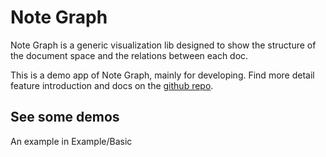 
<Meta title="Introduction" />

# Note Graph

Note Graph is a generic visualization lib designed to show the structure of the document space and the relations between each doc.

This is a demo app of Note Graph, mainly for developing. Find more detail feature introduction and docs on the [github repo](https://github.com/hikerpig/note-graph).

## See some demos

An example in <LinkTo kind="Example" story="Basic">Example/Basic</LinkTo>

<Story id="example--basic"></Story>
